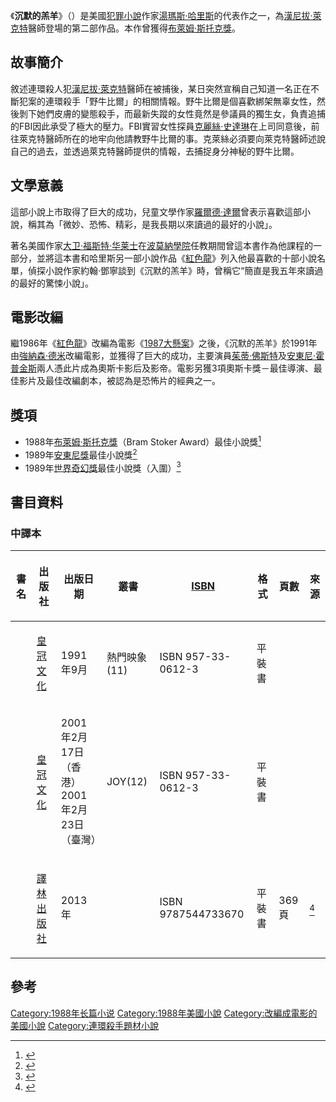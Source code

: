 {{noteTA
|G1=Show
|G2=Movie
|G3=Hannibal Lecter
}}
{{Infobox book <!-- See Wikipedia:WikiProject_Novels or Wikipedia:WikiProject_Books -->
| name          = 沉默的羔羊<br />''The Silence of the Lambs''
| chinese_name  = 沉默的羔羊
| title_orig    =
| translator    =
| image         = Silence3.png
| caption       = 美國初版封面
| author        = [[湯瑪斯·哈里斯|湯瑪斯·哈里斯]]
| cover_artist  =
| country       = 美国
| language      = 英文
| series        = [[汉尼拔·莱克特|汉尼拔·莱克特]]
| genre         = [[恐怖小说|恐怖]], [[驚悚|驚悚]]
| publisher     = {{link-en|St. Martin's Press|St. Martin's Press}}
| release_date  = 1988年
| media_type    = 印刷 ([[精裝書|精裝]]和[[平装|平装]])
| pages         = 338 pp (精裝)
| isbn          = 0-312-02282-4
| dewey         = 813/.54 19
| congress      = PS3558.A6558 S5 1988
| oclc          = 18049053
| preceded_by   = ''{{link-en|Red Dragon|Red Dragon (novel)}}''
| followed_by   = ''{{link-en|Hannibal (Harris novel)|Hannibal (Harris novel)|Hannibal}}''
}}
《'''沉默的羔羊'''》（{{lang-en|''The Silence of the Lambs''}}）是美國[[犯罪小說|犯罪小說]]作家[[湯瑪斯·哈里斯|湯瑪斯·哈里斯]]的代表作之一，為[[漢尼拔·萊克特|漢尼拔·萊克特]]醫師登場的第二部作品。本作曾獲得[[布莱姆·斯托克奖|布萊姆·斯托克獎]]。

== 故事簡介 ==
敘述連環殺人犯[[漢尼拔·萊克特|漢尼拔·萊克特]]醫師在被捕後，某日突然宣稱自己知道一名正在不斷犯案的連環殺手「野牛比爾」的相關情報。野牛比爾是個喜歡綁架無辜女性，然後剝下她們皮膚的變態殺手，而最新失蹤的女性竟然是參議員的獨生女，負責追捕的FBI因此承受了極大的壓力。FBI實習女性探員[[克麗絲·史達琳|克麗絲·史達琳]]在上司同意後，前往萊克特醫師所在的地牢向他請教野牛比爾的事。克萊絲必須要向萊克特醫師述說自己的過去，並透過萊克特醫師提供的情報，去捕捉身分神秘的野牛比爾。

==文學意義 ==
這部小說上市取得了巨大的成功，兒童文學作家[[羅爾德·達爾|羅爾德·達爾]]曾表示喜歡這部小說，稱其為「微妙、恐怖、精彩，是我長期以來讀過的最好的小說」。

著名美國作家[[大卫·福斯特·华莱士|大卫·福斯特·华莱士]]在[[波莫納學院|波莫納學院]]任教期間曾這本書作為他課程的一部分，並將這本書和哈里斯另一部小說作品《[[紅色龍|紅色龍]]》列入他最喜歡的十部小說名單，偵探小說作家約翰·鄧寧談到《沉默的羔羊》時，曾稱它“簡直是我五年來讀過的最好的驚悚小說」。
==電影改編==
{{main|沉默的羔羊}}
繼1986年《[[紅色龍|紅色龍]]》改編為電影《[[1987大懸案|1987大懸案]]》之後，《沉默的羔羊》於1991年由[[強納森·德米|強納森·德米]]改編電影，並獲得了巨大的成功，主要演員[[茱蒂·佛斯特|茱蒂·佛斯特]]及[[安東尼·霍普金斯|安東尼·霍普金斯]]兩人憑此片成為奧斯卡影后及影帝。電影另獲3項奧斯卡獎－最佳導演、最佳影片及最佳改編劇本，被認為是恐怖片的經典之一。

== 獎項 ==
* 1988年[[布莱姆·斯托克奖|布萊姆·斯托克獎]]（Bram Stoker Award）最佳小說獎<ref>{{cite web |url=http://www.horror.org/awards/stokerwinnom.htm#1988 |title=Past Stoker Award Nominees & Winners |work=Horror Writers Association |accessdate=4 July 2009 |archive-date=2017-11-15 |archive-url=https://web.archive.org/web/20171115083150/http://horror.org/awards/stokerwinnom.htm#1988 |dead-url=no }}</ref>
* 1989年[[安東尼獎|安東尼獎]]最佳小說獎<ref>{{cite web |url=http://www.bouchercon.info/nominees.html |title=Bouchercon World Mystery Convention : Anthony Awards Nominees |work=BoucherCon.info |date=2003-10-02 |accessdate=2012-03-14 |archive-date=2015-11-13 |archive-url=https://web.archive.org/web/20151113095027/http://www.bouchercon.info/nominees.html |dead-url=no }}</ref>
* 1989年[[世界奇幻獎|世界奇幻獎]]最佳小說獎（入圍）<ref>{{cite web |url=http://www.worldfantasy.org/awards/1989.html |title=1989 World Fantasy Award Winners and Nominees |publisher=SSF.net |accessdate=4 July 2009 |archive-url=https://www.webcitation.org/69M0Snxtm?url=http://www.worldfantasy.org/awards/1989.html |archive-date=2012-07-22 |dead-url=yes }}</ref>

== 書目資料 ==

=== 中譯本 ===
{| class="wikitable plainrowheaders sortable"
|-
!書名!!出版社!!出版日期!!叢書!![[ISBN|ISBN]]!!格式!!頁數!!來源
|-
|{{lang|zh-tw|沉默的羔羊}}||{{flagicon|TWN}} [[皇冠文化|皇冠文化]]||1991年9月||熱門映象(11)||ISBN 957-33-0612-3||平裝書||||
|-
|{{lang|zh-tw|沉默的羔羊}}||{{flagicon|TWN}} [[皇冠文化|皇冠文化]]||2001年2月17日（香港）<br/>2001年2月23日（臺灣）||JOY(12)||ISBN 957-33-0612-3||平裝書||||
|-
|{{lang|zh-cn|沉默的羔羊}}||{{flagicon|CHN}} [[譯林出版社|譯林出版社]]||2013年||||ISBN 9787544733670||平裝書||369頁||<ref>{{Cite web |title=沉默的羔羊 |url=https://www.books.com.tw/products/CN11614222?sloc=main |access-date=2021-12-05 |work=博客來 |language=zh-tw |archive-date=2021-12-05 |archive-url=https://web.archive.org/web/20211205063422/https://www.books.com.tw/products/CN11614222?sloc=main |dead-url=no }}</ref>
|}

== 參考 ==
{{Reflist}}

{{Hannibal Lecter}}
{{Authority control}}
{{DEFAULTSORT:Silence of the Lambs, The}}
[[Category:1988年长篇小说|Category:1988年长篇小说]]
[[Category:1988年美國小說|Category:1988年美國小說]]
[[Category:改編成電影的美國小說|Category:改編成電影的美國小說]]
[[Category:連環殺手題材小說|Category:連環殺手題材小說]]
